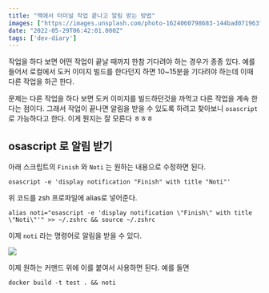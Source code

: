 ```yaml
---
title: "맥에서 터미널 작업 끝나고 알림 받는 방법"
images: ["https://images.unsplash.com/photo-1624060798683-144bad071963?crop=entropy&cs=tinysrgb&fit=max&fm=jpg&ixid=MnwxMTc3M3wwfDF8c2VhcmNofDF8fGFsZXJ0fGVufDB8fHx8MTY1MzgwNzEyMA&ixlib=rb-1.2.1&q=80&w=2000"]
date: "2022-05-29T06:42:01.000Z"
tags: ['dev-diary']
---
```


<TOCInline toc={props.toc} asDisclosure />
작업을 하다 보면 어떤 작업이 끝날 때까지 한참 기다려야 하는 경우가 종종 있다. 예를 들어서 로컬에서 도커 이미지 빌드를 한다던지 하면 10~15분을 기다려야 하는데 이때 다른 작업을 하곤 한다.

문제는 다른 작업을 하다 보면 도커 이미지를 빌드하던것을 까먹고 다른 작업을 계속 한다는 점이다. 그래서 작업이 끝나면 알림을 받을 수 있도록 하려고 찾아보니 `osascript` 로 가능하다고 한다. 이게 뭔지는 잘 모른다 ㅎㅎㅎ

## osascript 로 알림 받기

아래 스크립트의 `Finish` 와 `Noti` 는 원하는 내용으로 수정하면 된다.

```
osascript -e 'display notification "Finish" with title "Noti"'

```

위 코드를 zsh 프로파일에 alias로 넣어준다.

```
alias noti="osascript -e 'display notification \"Finish\" with title \"Noti\"'" >> ~/.zshrc && source ~/.zshrc
```

이제 `noti` 라는 명령어로 알림을 받을 수 있다.

![](/static/images/2022/05/image.png)

이제 원하는 커맨드 위에 이를 붙여서 사용하면 된다. 예를 들면

```
docker build -t test . && noti
```
